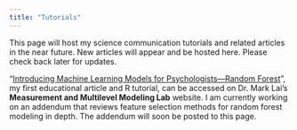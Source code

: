 ```yaml
---
title: "Tutorials"
---
```


This page will host my science communication tutorials and related articles in the near future. New articles will appear and be hosted here. Please check back later for updates.

“[Introducing Machine Learning Models for Psychologists—Random Forest](https://mmmlab.rbind.io/posts/2025-03-25-random-forest/)”, my first educational article and R tutorial, can be accessed on Dr. Mark Lai’s **Measurement and Multilevel Modeling Lab** website. I am currently working on an addendum that reviews feature selection methods for random forest modeling in depth. The addendum will soon be posted to this page.
